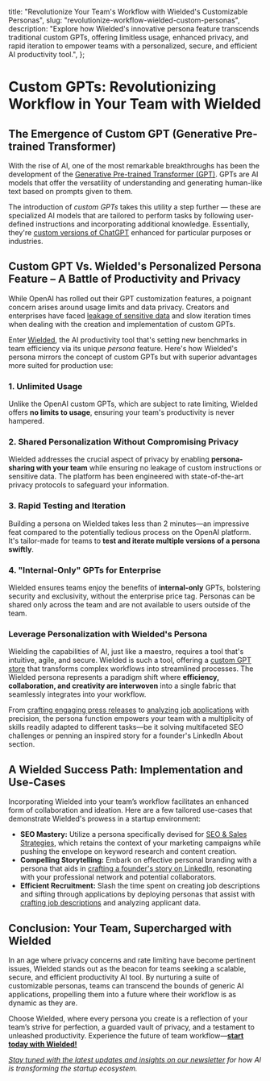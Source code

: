   title:
    "Revolutionize Your Team's Workflow with Wielded's Customizable Personas",
  slug: "revolutionize-workflow-wielded-custom-personas",
  description:
    "Explore how Wielded's innovative persona feature transcends traditional custom GPTs, offering limitless usage, enhanced privacy, and rapid iteration to empower teams with a personalized, secure, and efficient AI productivity tool.",
};

# Custom GPTs: Revolutionizing Workflow in Your Team with Wielded

## The Emergence of Custom GPT (Generative Pre-trained Transformer)

With the rise of AI, one of the most remarkable breakthroughs has been the development of the [Generative Pre-trained Transformer (GPT)](https://openai.com/blog/introducing-gpts). GPTs are AI models that offer the versatility of understanding and generating human-like text based on prompts given to them. 

The introduction of _custom GPTs_ takes this utility a step further — these are specialized AI models that are tailored to perform tasks by following user-defined instructions and incorporating additional knowledge. Essentially, they're [custom versions of ChatGPT](https://wielded.com) enhanced for particular purposes or industries.

## Custom GPT Vs. Wielded's Personalized Persona Feature – A Battle of Productivity and Privacy

While OpenAI has rolled out their GPT customization features, a poignant concern arises around usage limits and data privacy. Creators and enterprises have faced [leakage of sensitive data](https://medium.com/@mcraddock/creators-are-leaking-their-data-by-using-custom-gpts-fbaa530c89ee) and slow iteration times when dealing with the creation and implementation of custom GPTs.

Enter [Wielded](https://wielded.com), the AI productivity tool that's setting new benchmarks in team efficiency via its unique _persona_ feature. Here's how Wielded's persona mirrors the concept of custom GPTs but with superior advantages more suited for production use:

### 1. Unlimited Usage

Unlike the OpenAI custom GPTs, which are subject to rate limiting, Wielded offers **no limits to usage**, ensuring your team's productivity is never hampered.

### 2. Shared Personalization Without Compromising Privacy

Wielded addresses the crucial aspect of privacy by enabling **persona-sharing with your team** while ensuring no leakage of custom instructions or sensitive data. The platform has been engineered with state-of-the-art privacy protocols to safeguard your information.

### 3. Rapid Testing and Iteration

Building a persona on Wielded takes less than 2 minutes—an impressive feat compared to the potentially tedious process on the OpenAI platform. It's tailor-made for teams to **test and iterate multiple versions of a persona swiftly**.

### 4. "Internal-Only" GPTs for Enterprise

Wielded ensures teams enjoy the benefits of **internal-only** GPTs, bolstering security and exclusivity, without the enterprise price tag. Personas can be shared only across the team and are not available to users outside of the team.

### Leverage Personalization with Wielded's Persona

Wielding the capabilities of AI, just like a maestro, requires a tool that's intuitive, agile, and secure. Wielded is such a tool, offering a [custom GPT store](https://wielded.com/chatgpt-prompt) that transforms complex workflows into streamlined processes. The Wielded persona represents a paradigm shift where **efficiency, collaboration, and creativity are interwoven** into a single fabric that seamlessly integrates into your workflow.

From [crafting engaging press releases](https://wielded.com/chatgpt-prompt/how-to-craft-press-releases-chatgpt-blueprint) to [analyzing job applications](https://wielded.com/chatgpt-prompt/crafting-candidate-analysis-startup-hiring-chatgpt-guide) with precision, the persona function empowers your team with a multiplicity of skills readily adapted to different tasks—be it solving multifaceted SEO challenges or penning an inspired story for a founder's LinkedIn About section.

## A Wielded Success Path: Implementation and Use-Cases

Incorporating Wielded into your team’s workflow facilitates an enhanced form of collaboration and ideation. Here are a few tailored use-cases that demonstrate Wielded's prowess in a startup environment:

- **SEO Mastery:** Utilize a persona specifically devised for [SEO & Sales Strategies](https://wielded.com/chatgpt-prompt/optimizing-seo-sales-user-research-interviews), which retains the context of your marketing campaigns while pushing the envelope on keyword research and content creation.
- **Compelling Storytelling:** Embark on effective personal branding with a persona that aids in [crafting a founder's story on LinkedIn](https://wielded.com/chatgpt-prompt/crafting-your-founder-story-linkedin), resonating with your professional network and potential collaborators.
- **Efficient Recruitment:** Slash the time spent on creating job descriptions and sifting through applications by deploying personas that assist with [crafting job descriptions](https://wielded.com/chatgpt-prompt/craft-engaging-job-descriptions-startup-chatgpt-guide) and analyzing applicant data.

## Conclusion: Your Team, Supercharged with Wielded

In an age where privacy concerns and rate limiting have become pertinent issues, Wielded stands out as the beacon for teams seeking a scalable, secure, and efficient productivity AI tool. By nurturing a suite of customizable personas, teams can transcend the bounds of generic AI applications, propelling them into a future where their workflow is as dynamic as they are.

Choose Wielded, where every persona you create is a reflection of your team’s strive for perfection, a guarded vault of privacy, and a testament to unleashed productivity. Experience the future of team workflow—**[start today with Wielded!](https://wielded.com)**

_[Stay tuned with the latest updates and insights on our newsletter](https://newsletter.wielded.com) for how AI is transforming the startup ecosystem._
